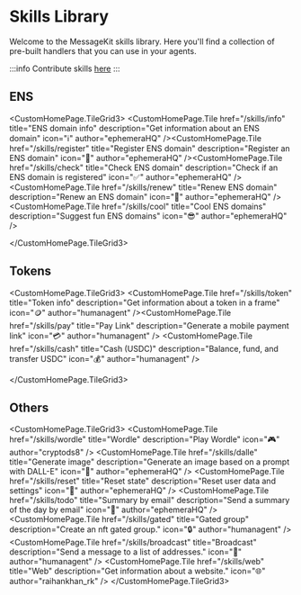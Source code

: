 
# Skills Library

Welcome to the MessageKit skills library. Here you'll find a collection of pre-built handlers that you can use in your agents.

:::info
Contribute skills [here](/community/contribute)
:::

## ENS

<CustomHomePage.TileGrid3>
    <CustomHomePage.Tile
        href="/skills/info"
        title="ENS domain info"
        description="Get information about an ENS domain"
        icon="ℹ️"
        author="ephemeraHQ"
    /><CustomHomePage.Tile
        href="/skills/register"
        title="Register ENS domain"
        description="Register an ENS domain"
        icon="📝"
        author="ephemeraHQ"
    /><CustomHomePage.Tile
        href="/skills/check"
        title="Check ENS domain"
        description="Check if an ENS domain is registered"
        icon="✅"
        author="ephemeraHQ"
    /><CustomHomePage.Tile
        href="/skills/renew"
        title="Renew ENS domain"
        description="Renew an ENS domain"
        icon="🔄"
        author="ephemeraHQ"
    /><CustomHomePage.Tile
        href="/skills/cool"
        title="Cool ENS domains"
        description="Suggest fun ENS domains"
        icon="😎"
        author="ephemeraHQ"
    />

</CustomHomePage.TileGrid3>

## Tokens

<CustomHomePage.TileGrid3>
    <CustomHomePage.Tile
        href="/skills/token"
        title="Token info"
        description="Get information about a token in a frame"
        icon="🪙"
        author="humanagent"
    /><CustomHomePage.Tile
        href="/skills/pay"
        title="Pay Link"
        description="Generate a mobile payment link"
        icon="💳"
        author="humanagent"
    />
    <CustomHomePage.Tile
        href="/skills/cash"
        title="Cash (USDC)"
        description="Balance, fund, and transfer USDC"
        icon="💰"
        author="humanagent"
    />

</CustomHomePage.TileGrid3>

## Others

<CustomHomePage.TileGrid3>
  <CustomHomePage.Tile
    href="/skills/wordle"
    title="Wordle"
    description="Play Wordle"
    icon="🎮"
    author="cryptods8"
  />
  <CustomHomePage.Tile
    href="/skills/dalle"
    title="Generate image"
    description="Generate an image based on a prompt with DALL-E"
    icon="🎨"
    author="ephemeraHQ"
  />
  <CustomHomePage.Tile
    href="/skills/reset"
    title="Reset state"
    description="Reset user data and settings"
    icon="🔄"
    author="ephemeraHQ"
  />
  <CustomHomePage.Tile
    href="/skills/todo"
    title="Summary by email"
    description="Send a summary of the day by email"
    icon="📧"
    author="ephemeraHQ"
  />
  <CustomHomePage.Tile
    href="/skills/gated"
    title="Gated group"
    description="Create an nft gated group."
    icon="🔒"
    author="humanagent"
  />
  <CustomHomePage.Tile
    href="/skills/broadcast"
    title="Broadcast"
    description="Send a message to a list of addresses."
    icon="📢"
    author="humanagent"
  />
  <CustomHomePage.Tile
    href="/skills/web"
    title="Web"
    description="Get information about a website."
    icon="🌐"
    author="raihankhan_rk"
  />
</CustomHomePage.TileGrid3>
